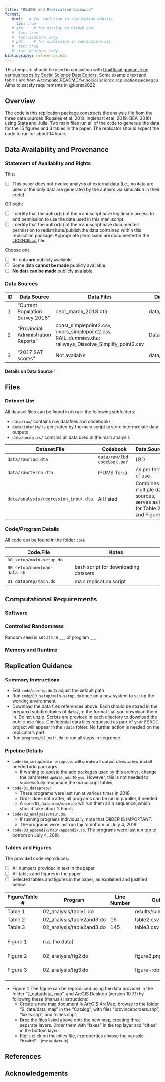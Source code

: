 ```yaml
---
title: "README and Replication Guidance"
format:
   html:   # for inclusion in replication website
     toc: true
   # gfm:    # for display on GitHub.com
   #  toc: true
   #  toc-location: body
   # pdf:    # for submission in replication.zip
   #  toc: true
   #  toc-location: body
bibliography: references.bib
---
```


::: callout-note
This template should be used in conjuction with [Unofficial guidance on various topics by Social Science Data Editors](https://social-science-data-editors.github.io/guidance/). Some example text and tables are from [A template README for social science replication packages](https://social-science-data-editors.github.io/template_README/). Aims to satisfy requirements in @koren2022
:::

## Overview

The code in this replication package constructs the analysis file from the three data sources (Ruggles et al, 2018; Inglehart et al, 2019; BEA, 2016) using Stata and Julia. Two main files run all of the code to generate the data for the 15 figures and 3 tables in the paper. The replicator should expect the code to run for about 14 hours.

## Data Availability and Provenance

### Statement of Availablity and Rights

This:

- [ ] This paper does not involve analysis of external data (i.e., no data are used or the only data are generated by the authors via simulation in their code).

OR both:

- [ ] I certify that the author(s) of the manuscript have legitimate access to and permission to use the data used in this manuscript. 
- [ ] I certify that the author(s) of the manuscript have documented permission to redistribute/publish the data contained within this replication package. Appropriate permission are documented in the [LICENSE.txt](LICENSE.txt) file.

Choose one:

- [ ] All data **are** publicly available.
- [ ] Some data **cannot be made** publicly available.
- [ ] **No data can be made** publicly available.

### Data Sources

|ID | Data.Source  | Data.Files | Directory | Provided | Citation |
|-  | -- | -- | -- | -- | -- | 
|1  | “Current Population Survey 2018” | cepr_march_2018.dta | data/ | TRUE | CEPR (2018) |
|2  | “Provincial Administration Reports” | coast_simplepoint2.csv; rivers_simplepoint2.csv; RAIL_dummies.dta; railways_Dissolve_Simplify_point2.csv | Data/maps/ | TRUE | Administration (2017) |
|3  | “2017 SAT scores” | Not available | data/to_clean/ | FALSE | College Board (2020) |

#### Details on Data Source 1

<!-- see data source examples: https://social-science-data-editors.github.io/guidance/Requested_information_dcas.html ---->

## Files

### Dataset List

All dataset files can be found in `data` in the following subfolders:

- `data/raw/` contains raw datafiles and codebooks
- `data/interim/` is generated by the main script to store intermediate data outputs
- `data/analysis/` contains all data used in the main analysis

| Dataset.File | Codebook | Data.Source.ID | Notes    |Provided |
|-----------|--------|----------|---------|-------|
| `data/raw/lbd.dta` | `data/raw/lbd-codebook.pdf`| LBD | Confidential | No |
| `data/raw/terra.dta` | IPUMS Terra | As per terms of use | Yes |
| `data/analysis/regression_input.dta`| All listed | Combines multiple data sources, serves as input for Table 2, 3 and Figure 5. | Yes |

### Code/Program Details

All code can be found in the folder `code`

| Code.File | Notes |
|-----------|--------|
|`00_setup/main-setup.do`||
|`00_setup/download-data.sh`| bash script for downloading datasets|
|`01_dataprep/main.do`| main replication script|

## Computational Requirements

<!---- see instructions: https://social-science-data-editors.github.io/template_README/template-README.html --->

### Software

### Controlled Randomness

Random seed is set at line ___ of program ___

### Memory and Runtime

## Replication Guidance

<!---- see instructions: https://social-science-data-editors.github.io/template_README/template-README.html --->

### Summary Instructions

- Edit `code/config.do` to adjust the default path
- Run `code/00_setup/main-setup.do` once on a new system to set up the working environment. 
- Download the data files referenced above. Each should be stored in the prepared subdirectories of `data/`, in the format that you download them in. Do not unzip. Scripts are provided in each directory to download the public-use files. Confidential data files requested as part of your FSRDC project will appear in the `/data` folder. No further action is needed on the replicator's part.
- Run `programs/01_main.do` to run all steps in sequence.

### Pipeline Details

- `code/00_setup/main-setup.do`: will create all output directories, install needed ado packages. 
   - If wishing to update the ado packages used by this archive, change the parameter `update_ado` to `yes`. However, this is not needed to successfully reproduce the manuscript tables. 
- `code/01_dataprep/`:  
   - These programs were last run at various times in 2018. 
   - Order does not matter, all programs can be run in parallel, if needed. 
   - A `code/01_dataprep/main.do` will run them all in sequence, which should take about 2 hours.
- `code/02_analysis/main.do`.
   - If running programs individually, note that ORDER IS IMPORTANT. 
   - The programs were last run top to bottom on July 4, 2019.
- `code/03_appendix/main-appendix.do`. The programs were last run top to bottom on July 4, 2019.

### Tables and Figures

The provided code reproduces:

- [ ] All numbers provided in text in the paper
- [ ] All tables and figures in the paper
- [ ] Selected tables and figures in the paper, as explained and justified below.

| Figure/Table #    | Program                  | Line Number | Output file                      | Note                            |
|-------------------|--------------------------|-------------|----------------------------------|---------------------------------|
| Table 1           | 02_analysis/table1.do    |             | results/summarystats.csv                 ||
| Table 2           | 02_analysis/table2and3.do| 15          | table2.csv                       ||
| Table 3           | 02_analysis/table2and3.do| 145         | table3.csv                       ||
| Figure 1          | n.a. (no data)           |             |                                  | Source: Herodus (2011)          |
| Figure 2          | 02_analysis/fig2.do      |             | figure2.png                      ||
| Figure 3          | 02_analysis/fig3.do      |             | figure-robustness.png            | Requires confidential data      |

- Figure 1: The figure can be reproduced using the data provided in the folder “2_data/data_map”, and ArcGIS Desktop (Version 10.7.1) by following these (manual) instructions:
  - Create a new map document in ArcGIS ArcMap, browse to the folder
“2_data/data_map” in the “Catalog”, with files  "provinceborders.shp", "lakes.shp", and "cities.shp". 
  - Drop the files listed above onto the new map, creating three separate layers. Order them with "lakes" in the top layer and "cities" in the bottom layer.
  - Right-click on the cities file, in properties choose the variable "health"... (more details)

## References

## Acknowledgements

